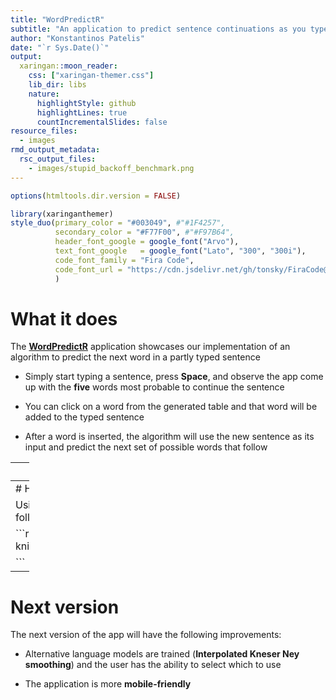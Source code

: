```yaml
---
title: "WordPredictR"
subtitle: "An application to predict sentence continuations as you type"
author: "Konstantinos Patelis"
date: "`r Sys.Date()`"
output:
  xaringan::moon_reader:
    css: ["xaringan-themer.css"]
    lib_dir: libs
    nature:
      highlightStyle: github
      highlightLines: true
      countIncrementalSlides: false
resource_files:
  - images
rmd_output_metadata:
  rsc_output_files:
    - images/stupid_backoff_benchmark.png
---
```


```r
options(htmltools.dir.version = FALSE)
```

```r
library(xaringanthemer)
style_duo(primary_color = "#003049", #"#1F4257", 
          secondary_color = "#F77F00", #"#F97B64", 
          header_font_google = google_font("Arvo"),
          text_font_google   = google_font("Lato", "300", "300i"),
          code_font_family = "Fira Code",
          code_font_url = "https://cdn.jsdelivr.net/gh/tonsky/FiraCode@2/distr/fira_code.css"
          )
```

# What it does

The **[WordPredictR](https://kpatelis.shinyapps.io/jhu_ds_capstone/)** application showcases our implementation of an algorithm to predict the next word in a partly typed sentence

- Simply start typing a sentence, press **Space**, and observe the app come up with the **five** words most probable to continue the sentence

- You can click on a word from the generated table and that word will be added to the typed sentence

- After a word is inserted, the algorithm will use the new sentence as its input and predict the next set of possible words that follow

---
# How it works

- The application implements the **[Stupid Backoff](https://www.aclweb.org/anthology/D07-1090.pdf)** algorithm

- The algorithm works best when trained on a large scale of data

- Dictionary of ngrams is pre-trained, up to **5grams** and stored in a list of tables

- The entirety of the tweet, blog and news corpora were used to train the model and the tables were **trimmed** to remove ngrams with low counts

- A lookup table with a binary index was implemented to increase the speed of looking up predictions

- The final size of the trained model is **16.7 Mb** when saved using the **.Rds** format

---
# How it performs

Using the publicly available **[benchmarking tool](https://github.com/hfoffani/dsci-benchmark)** we achieve the following results:

```r

knitr::include_graphics("images/stupid_backoff_benchmark.png")

```

---
# Next version

The next version of the app will have the following improvements:

- Alternative language models are trained (**Interpolated Kneser Ney smoothing**) and the user has the ability to select which to use

- The application is more **mobile-friendly**

